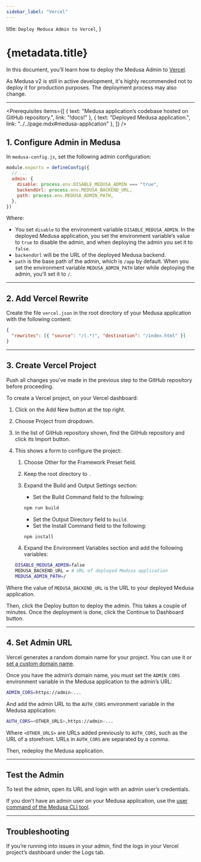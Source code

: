 ```yaml
---
sidebar_label: "Vercel"
---
```



  title: `Deploy Medusa Admin to Vercel`,
}

# {metadata.title}

In this document, you’ll learn how to deploy the Medusa Admin to [Vercel](https://vercel.com).

<Note title="Important">

As Medusa v2 is still in active development, it's highly recommended not to deploy it for production purposes. The deployment process may also change.

</Note>

---

<Prerequisites items={[
  {
    text: "Medusa application’s codebase hosted on GitHub repository.",
    link: "!docs!"
  },
  {
    text: "Deployed Medusa application.",
    link: "../../page.mdx#medusa-application"
  },
]} />

## 1. Configure Admin in Medusa

In `medusa-config.js`, set the following admin configuration:

```js title="medusa-config.js"
module.exports = defineConfig({
  // ...
  admin: {
    disable: process.env.DISABLE_MEDUSA_ADMIN === "true",
    backendUrl: process.env.MEDUSA_BACKEND_URL,
    path: process.env.MEDUSA_ADMIN_PATH,
  },
})
```

Where:

- You set `disable` to the environment variable `DISABLE_MEDUSA_ADMIN`. In the deployed Medusa application, you set the environment variable’s value to `true` to disable the admin, and when deploying the admin you set it to `false`.
- `backendUrl` will be the URL of the deployed Medusa backend.
- `path` is the base path of the admin, which is `/app` by default. When you set the environment variable `MEDUSA_ADMIN_PATH` later while deploying the admin, you’ll set it to `/`.

---

## 2. Add Vercel Rewrite

Create the file `vercel.json` in the root directory of your Medusa application with the following content:

```json title="vercel.json"
{
  "rewrites": [{ "source": "/(.*)", "destination": "/index.html" }]
}
```

---

## 3. Create Vercel Project

<Note>

Push all changes you’ve made in the previous step to the GitHub repository before proceeding.

</Note>

To create a Vercel project, on your Vercel dashboard:

1. Click on the Add New button at the top right.
2. Choose Project from dropdown.
3. In the list of GitHub repository shown, find the GitHub repository and click its Import button.
4. This shows a form to configure the project:
    1. Choose Other for the Framework Preset field.
    2. Keep the root directory to `.`
    3. Expand the Build and Output Settings section:
        - Set the Build Command field to the following:
        
        ```bash npm2yarn
        npm run build
        ```
        
        - Set the Output Directory field to `build`.
        - Set the Install Command field to the following:
        
        ```bash npm2yarn
        npm install
        ```

    4. Expand the Environment Variables section and add the following variables:
    
    ```bash
    DISABLE_MEDUSA_ADMIN=false
    MEDUSA_BACKEND_URL = # URL of deployed Medusa application
    MEDUSA_ADMIN_PATH=/
    ```
    

Where the value of `MEDUSA_BACKEND_URL` is the URL to your deployed Medusa application.

Then, click the Deploy button to deploy the admin. This takes a couple of minutes. Once the deployment is done, click the Continue to Dashboard button.

---

## 4. Set Admin URL

Vercel generates a random domain name for your project. You can use it or [set a custom domain name](https://vercel.com/guides/how-do-i-add-a-custom-domain-to-my-vercel-project).

Once you have the admin’s domain name, you must set the `ADMIN_CORS` environment variable in the Medusa application to the admin’s URL:

```bash
ADMIN_CORS=https://admin-...
```

And add the admin URL to the `AUTH_CORS` environment variable in the Medusa application:

```bash
AUTH_CORS=<OTHER_URLS>,https://admin-...
```

Where `<OTHER_URLS>` are URLs added previously to `AUTH_CORS`, such as the URL of a storefront. URLs in `AUTH_CORS` are separated by a comma.

Then, redeploy the Medusa application.

---

## Test the Admin

To test the admin, open its URL and login with an admin user’s credentials.

<Note>

If you don’t have an admin user on your Medusa application, use the [user command of the Medusa CLI tool](../../../medusa-cli/page.mdx#user).

</Note>

---

## Troubleshooting

If you’re running into issues in your admin, find the logs in your Vercel project’s dashboard under the Logs tab.
